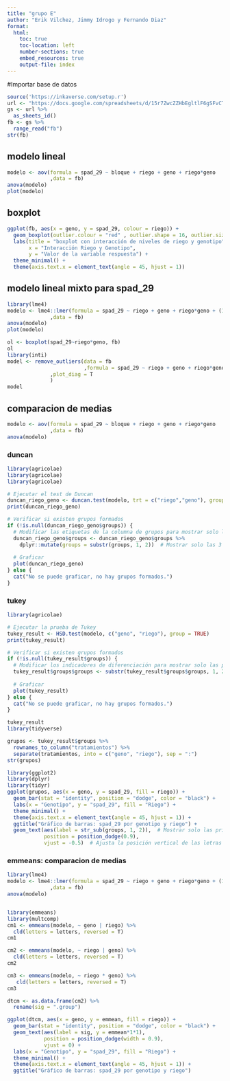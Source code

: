 ```yaml
---
title: "grupo E"
author: "Erik Vilchez, Jimmy Idrogo y Fernando Diaz"
format: 
  html:
    toc: true
    toc-location: left
    number-sections: true
    embed_resources: true
    output-file: index
---
```

#Importar base de datos
```r
source('https://inkaverse.com/setup.r')
url <- "https://docs.google.com/spreadsheets/d/15r7ZwcZZHbEgltlF6gSFvCTFA-CFzVBWwg3mFlRyKPs/edit?gid=172957346#gid=172957346"
gs <- url %>% 
  as_sheets_id()
fb <- gs %>% 
  range_read("fb")
str(fb)
```

## modelo lineal
```r
modelo <- aov(formula = spad_29 ~ bloque + riego + geno + riego*geno
              ,data = fb)
anova(modelo)
plot(modelo)
```
## boxplot
```r
ggplot(fb, aes(x = geno, y = spad_29, colour = riego)) +
  geom_boxplot(outlier.colour = "red" , outlier.shape = 16, outlier.size = 2) +
  labs(title = "boxplot con interacción de niveles de riego y genotipo" , 
       x = "Interacción Riego y Genotipo",
       y = "Valor de la variable respuesta") +
  theme_minimal() +
  theme(axis.text.x = element_text(angle = 45, hjust = 1))
```
## modelo lineal mixto para spad_29
```r
library(lme4)
modelo <- lme4::lmer(formula = spad_29 ~ riego + geno + riego*geno + (1|bloque)
              ,data = fb)
anova(modelo)
plot(modelo)

ol <- boxplot(spad_29~riego*geno, fb)
ol
library(inti)
model <- remove_outliers(data = fb
                         ,formula = spad_29 ~ riego + geno + riego*geno + (1|bloque)
              ,plot_diag = T
              )
model
```
## comparacion de medias
```r
modelo <- aov(formula = spad_29 ~ bloque + riego + geno + riego*geno
              ,data = fb)
anova(modelo)
```
### duncan
```r
library(agricolae)
library(agricolae)
library(agricolae)

# Ejecutar el test de Duncan
duncan_riego_geno <- duncan.test(modelo, trt = c("riego","geno"), group = TRUE)
print(duncan_riego_geno)

# Verificar si existen grupos formados
if (!is.null(duncan_riego_geno$groups)) {
  # Modificar las etiquetas de la columna de grupos para mostrar solo las primeras 2 letras
  duncan_riego_geno$groups <- duncan_riego_geno$groups %>%
    dplyr::mutate(groups = substr(groups, 1, 2))  # Mostrar solo las 3 primeras letras de la etiqueta
  
  # Graficar
  plot(duncan_riego_geno)
} else {
  cat("No se puede graficar, no hay grupos formados.")
}
```
### tukey
```r
library(agricolae)

# Ejecutar la prueba de Tukey
tukey_result <- HSD.test(modelo, c("geno", "riego"), group = TRUE)
print(tukey_result)

# Verificar si existen grupos formados
if (!is.null(tukey_result$groups)) {
  # Modificar los indicadores de diferenciación para mostrar solo las primeras 2 letras
  tukey_result$groups$groups <- substr(tukey_result$groups$groups, 1, 2)
  
  # Graficar
  plot(tukey_result)
} else {
  cat("No se puede graficar, no hay grupos formados.")
}

```
```r
tukey_result
library(tidyverse)

grupos <- tukey_result$groups %>% 
  rownames_to_column("tratamientos") %>% 
  separate(tratamientos, into = c("geno", "riego"), sep = ":")
str(grupos)
```
```r
library(ggplot2)
library(dplyr)
library(tidyr)
ggplot(grupos, aes(x = geno, y = spad_29, fill = riego)) + 
  geom_bar(stat = "identity", position = "dodge", color = "black") + 
  labs(x = "Genotipo", y = "spad_29", fill = "Riego") + 
  theme_minimal() + 
  theme(axis.text.x = element_text(angle = 45, hjust = 1)) + 
  ggtitle("Gráfico de barras: spad_29 por genotipo y riego") +
  geom_text(aes(label = str_sub(groups, 1, 2)),  # Mostrar solo las primeras 2 letras
            position = position_dodge(0.9), 
            vjust = -0.5)  # Ajusta la posición vertical de las letras
```

### emmeans: comparacion de medias 
```r
library(lme4)
modelo <- lme4::lmer(formula = spad_29 ~ riego + geno + riego*geno + (1|bloque)
              ,data = fb)
anova(modelo)


library(emmeans)
library(multcomp)
cm1 <- emmeans(modelo, ~ geno | riego) %>% 
  cld(letters = letters, reversed = T)
cm1

cm2 <- emmeans(modelo, ~ riego | geno) %>% 
  cld(letters = letters, reversed = T)
cm2

cm3 <- emmeans(modelo, ~ riego * geno) %>% 
   cld(letters = letters, reversed = T)
cm3
```
```r
dtcm <- as.data.frame(cm2) %>% 
  rename(sig = ".group")

ggplot(dtcm, aes(x = geno, y = emmean, fill = riego)) +
  geom_bar(stat = "identity", position = "dodge", color = "black") +
  geom_text(aes(label = sig, y = emmean*1*1),
            position = position_dodge(width = 0.9),
            vjust = 0) +
  labs(x = "Genotipo", y = "spad_29", fill = "Riego") +
  theme_minimal() +
  theme(axis.text.x = element_text(angle = 45, hjust = 1)) +
  ggtitle("Gráfico de barras: spad_29 por genotipo y riego")
```























